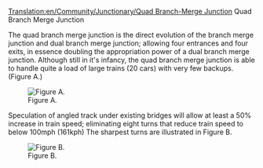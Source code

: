 [[Translation:en/Community/Junctionary/Quad Branch-Merge Junction]]
Quad Branch Merge Junction


The quad branch merge junction is the direct evolution of the branch merge junction and dual branch merge junction; allowing four entrances and four exits, in essence doubling the appropriation power of a dual branch merge junction.  Although still in it's infancy, the quad branch merge junction is able to handle quite a load of large trains (20 cars) with very few backups. (Figure A.)

[[File:en/Community/Junctionary/NewQBMJ.png|thumb|Figure A.]]


Speculation of angled track under existing bridges will allow at least a 50% increase in train speed; eliminating eight turns that reduce train speed to below 100mph (161kph)  The sharpest turns are illustrated in Figure B.

[[File:en/Community/Junctionary/Sharpcorners.png|thumb|Figure B.]]